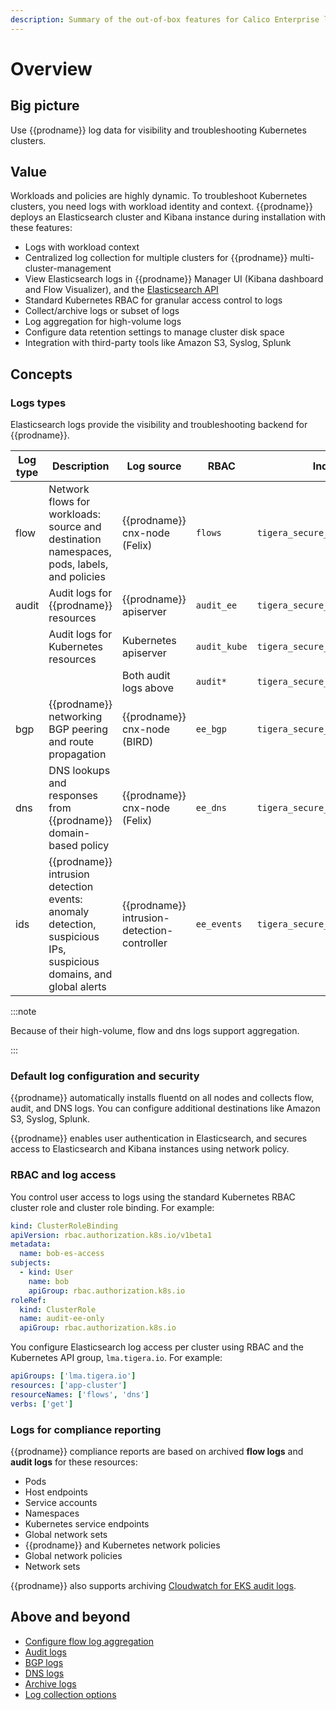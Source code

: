 ```yaml
---
description: Summary of the out-of-box features for Calico Enterprise logs.
---
```


# Overview

## Big picture

Use {{prodname}} log data for visibility and troubleshooting Kubernetes clusters.

## Value

Workloads and policies are highly dynamic. To troubleshoot Kubernetes clusters, you need logs with workload identity and context. {{prodname}} deploys an Elasticsearch cluster and Kibana instance during installation with these features:

- Logs with workload context
- Centralized log collection for multiple clusters for {{prodname}} multi-cluster-management
- View Elasticsearch logs in {{prodname}} Manager UI (Kibana dashboard and Flow Visualizer), and the [Elasticsearch API](https://www.elastic.co/guide/en/elasticsearch/reference/current/search.html)
- Standard Kubernetes RBAC for granular access control to logs
- Collect/archive logs or subset of logs
- Log aggregation for high-volume logs
- Configure data retention settings to manage cluster disk space
- Integration with third-party tools like Amazon S3, Syslog, Splunk

## Concepts

### Logs types

Elasticsearch logs provide the visibility and troubleshooting backend for {{prodname}}.

| Log type | Description                                                                                                       | Log source                                  | RBAC         | Index                         |
| -------- | ----------------------------------------------------------------------------------------------------------------- | ------------------------------------------- | ------------ | ----------------------------- |
| flow     | Network flows for workloads: source and destination namespaces, pods, labels, and policies                        | {{prodname}} cnx-node (Felix)               | `flows`      | `tigera_secure_ee_flows`      |
| audit    | Audit logs for {{prodname}} resources                                                                             | {{prodname}} apiserver                      | `audit_ee`   | `tigera_secure_ee_audit_ee`   |
|          | Audit logs for Kubernetes resources                                                                               | Kubernetes apiserver                        | `audit_kube` | `tigera_secure_ee_audit_kube` |
|          |                                                                                                                   | Both audit logs above                       | `audit*`     | `tigera_secure_ee_audit*`     |
| bgp      | {{prodname}} networking BGP peering and route propagation                                                         | {{prodname}} cnx-node (BIRD)                | `ee_bgp`     | `tigera_secure_ee_bgp.*`      |
| dns      | DNS lookups and responses from {{prodname}} domain-based policy                                                   | {{prodname}} cnx-node (Felix)               | `ee_dns`     | `tigera_secure_ee_dns`        |
| ids      | {{prodname}} intrusion detection events: anomaly detection, suspicious IPs, suspicious domains, and global alerts | {{prodname}} intrusion-detection-controller | `ee_events`  | `tigera_secure_ee_events`     |

:::note

Because of their high-volume, flow and dns logs support aggregation.

:::

### Default log configuration and security

{{prodname}} automatically installs fluentd on all nodes and collects flow, audit, and DNS logs. You can configure additional destinations like Amazon S3, Syslog, Splunk.

{{prodname}} enables user authentication in Elasticsearch, and secures access to Elasticsearch and Kibana instances using network policy.

### RBAC and log access

You control user access to logs using the standard Kubernetes RBAC cluster role and cluster role binding. For example:

```yaml
kind: ClusterRoleBinding
apiVersion: rbac.authorization.k8s.io/v1beta1
metadata:
  name: bob-es-access
subjects:
  - kind: User
    name: bob
    apiGroup: rbac.authorization.k8s.io
roleRef:
  kind: ClusterRole
  name: audit-ee-only
  apiGroup: rbac.authorization.k8s.io
```

You configure Elasticsearch log access per cluster using RBAC and the Kubernetes API group, `lma.tigera.io`. For example:

```yaml
apiGroups: ['lma.tigera.io']
resources: ['app-cluster']
resourceNames: ['flows', 'dns']
verbs: ['get']
```

### Logs for compliance reporting

{{prodname}} compliance reports are based on archived **flow logs** and **audit logs** for these resources:

- Pods
- Host endpoints
- Service accounts
- Namespaces
- Kubernetes service endpoints
- Global network sets
- {{prodname}} and Kubernetes network policies
- Global network policies
- Network sets

{{prodname}} also supports archiving [Cloudwatch for EKS audit logs](../../reference/installation/api.mdx#operator.tigera.io/v1.LogCollectorSpec).

## Above and beyond

- [Configure flow log aggregation](flow/aggregation.mdx)
- [Audit logs](audit-overview.mdx)
- [BGP logs](bgp.mdx)
- [DNS logs](dns/dns-logs.mdx)
- [Archive logs](archive-storage.mdx)
- [Log collection options](../../reference/installation/api.mdx#operator.tigera.io/v1.LogCollectorSpec)

